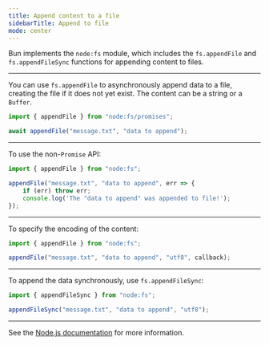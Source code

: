 ```yaml
---
title: Append content to a file
sidebarTitle: Append to file
mode: center
---
```


Bun implements the `node:fs` module, which includes the `fs.appendFile` and `fs.appendFileSync` functions for appending content to files.

---

You can use `fs.appendFile` to asynchronously append data to a file, creating the file if it does not yet exist. The content can be a string or a `Buffer`.

```ts
import { appendFile } from "node:fs/promises";

await appendFile("message.txt", "data to append");
```

---

To use the non-`Promise` API:

```ts
import { appendFile } from "node:fs";

appendFile("message.txt", "data to append", err => {
	if (err) throw err;
	console.log('The "data to append" was appended to file!');
});
```

---

To specify the encoding of the content:

```js
import { appendFile } from "node:fs";

appendFile("message.txt", "data to append", "utf8", callback);
```

---

To append the data synchronously, use `fs.appendFileSync`:

```ts
import { appendFileSync } from "node:fs";

appendFileSync("message.txt", "data to append", "utf8");
```

---

See the [Node.js documentation](https://nodejs.org/api/fs.html#fspromisesappendfilepath-data-options) for more information.

